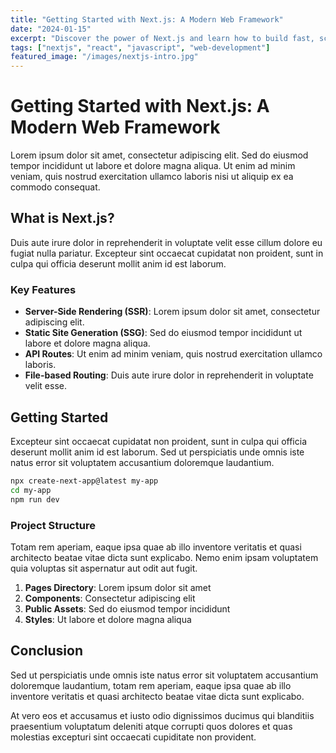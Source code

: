 ```yaml
---
title: "Getting Started with Next.js: A Modern Web Framework"
date: "2024-01-15"
excerpt: "Discover the power of Next.js and learn how to build fast, scalable web applications with this comprehensive guide to the React-based framework."
tags: ["nextjs", "react", "javascript", "web-development"]
featured_image: "/images/nextjs-intro.jpg"
---
```


# Getting Started with Next.js: A Modern Web Framework

Lorem ipsum dolor sit amet, consectetur adipiscing elit. Sed do eiusmod tempor incididunt ut labore et dolore magna aliqua. Ut enim ad minim veniam, quis nostrud exercitation ullamco laboris nisi ut aliquip ex ea commodo consequat.

## What is Next.js?

Duis aute irure dolor in reprehenderit in voluptate velit esse cillum dolore eu fugiat nulla pariatur. Excepteur sint occaecat cupidatat non proident, sunt in culpa qui officia deserunt mollit anim id est laborum.

### Key Features

- **Server-Side Rendering (SSR)**: Lorem ipsum dolor sit amet, consectetur adipiscing elit.
- **Static Site Generation (SSG)**: Sed do eiusmod tempor incididunt ut labore et dolore magna aliqua.
- **API Routes**: Ut enim ad minim veniam, quis nostrud exercitation ullamco laboris.
- **File-based Routing**: Duis aute irure dolor in reprehenderit in voluptate velit esse.

## Getting Started

Excepteur sint occaecat cupidatat non proident, sunt in culpa qui officia deserunt mollit anim id est laborum. Sed ut perspiciatis unde omnis iste natus error sit voluptatem accusantium doloremque laudantium.

```bash
npx create-next-app@latest my-app
cd my-app
npm run dev
```

### Project Structure

Totam rem aperiam, eaque ipsa quae ab illo inventore veritatis et quasi architecto beatae vitae dicta sunt explicabo. Nemo enim ipsam voluptatem quia voluptas sit aspernatur aut odit aut fugit.

1. **Pages Directory**: Lorem ipsum dolor sit amet
2. **Components**: Consectetur adipiscing elit
3. **Public Assets**: Sed do eiusmod tempor incididunt
4. **Styles**: Ut labore et dolore magna aliqua

## Conclusion

Sed ut perspiciatis unde omnis iste natus error sit voluptatem accusantium doloremque laudantium, totam rem aperiam, eaque ipsa quae ab illo inventore veritatis et quasi architecto beatae vitae dicta sunt explicabo.

At vero eos et accusamus et iusto odio dignissimos ducimus qui blanditiis praesentium voluptatum deleniti atque corrupti quos dolores et quas molestias excepturi sint occaecati cupiditate non provident.